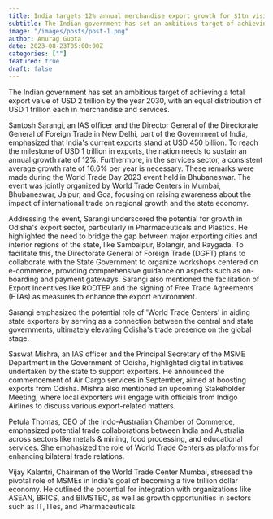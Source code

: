 ```yaml
---
title: India targets 12% annual merchandise export growth for $1tn vision - DGFT's Santosh Sarangi 
subtitle: The Indian government has set an ambitious target of achieving
image: "/images/posts/post-1.png"
author: Anurag Gupta
date: 2023-08-23T05:00:00Z
categories: [""]
featured: true
draft: false
---
```



The Indian government has set an ambitious target of achieving a total export value of USD 2 trillion by the year 2030, with an equal distribution of USD 1 trillion each in merchandise and services.

Santosh Sarangi, an IAS officer and the Director General of the Directorate General of Foreign Trade in New Delhi, part of the Government of India, emphasized that India's current exports stand at USD 450 billion. To reach the milestone of USD 1 trillion in exports, the nation needs to sustain an annual growth rate of 12%. Furthermore, in the services sector, a consistent average growth rate of 16.6% per year is necessary. These remarks were made during the World Trade Day 2023 event held in Bhubaneswar. The event was jointly organized by World Trade Centers in Mumbai, Bhubaneswar, Jaipur, and Goa, focusing on raising awareness about the impact of international trade on regional growth and the state economy.

Addressing the event, Sarangi underscored the potential for growth in Odisha's export sector, particularly in Pharmaceuticals and Plastics. He highlighted the need to bridge the gap between major exporting cities and interior regions of the state, like Sambalpur, Bolangir, and Raygada. To facilitate this, the Directorate General of Foreign Trade (DGFT) plans to collaborate with the State Government to organize workshops centered on e-commerce, providing comprehensive guidance on aspects such as on-boarding and payment gateways. Sarangi also mentioned the facilitation of Export Incentives like RODTEP and the signing of Free Trade Agreements (FTAs) as measures to enhance the export environment.

Sarangi emphasized the potential role of 'World Trade Centers' in aiding state exporters by serving as a connection between the central and state governments, ultimately elevating Odisha's trade presence on the global stage.

Saswat Mishra, an IAS officer and the Principal Secretary of the MSME Department in the Government of Odisha, highlighted digital initiatives undertaken by the state to support exporters. He announced the commencement of Air Cargo services in September, aimed at boosting exports from Odisha. Mishra also mentioned an upcoming Stakeholder Meeting, where local exporters will engage with officials from Indigo Airlines to discuss various export-related matters.

Petula Thomas, CEO of the Indo-Australian Chamber of Commerce, emphasized potential trade collaborations between India and Australia across sectors like metals & mining, food processing, and educational services. She emphasized the role of World Trade Centers as platforms for enhancing bilateral trade relations.

Vijay Kalantri, Chairman of the World Trade Center Mumbai, stressed the pivotal role of MSMEs in India's goal of becoming a five trillion dollar economy. He outlined the potential for integration with organizations like ASEAN, BRICS, and BIMSTEC, as well as growth opportunities in sectors such as IT, ITes, and Pharmaceuticals.
